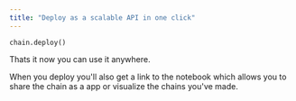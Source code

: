 ```yaml
---
title: "Deploy as a scalable API in one click"
---
```

```
chain.deploy()
```
Thats it now you can use it anywhere. 

When you deploy you'll also get a link to the notebook which allows you to share the chain as a app or visualize the chains you've made.